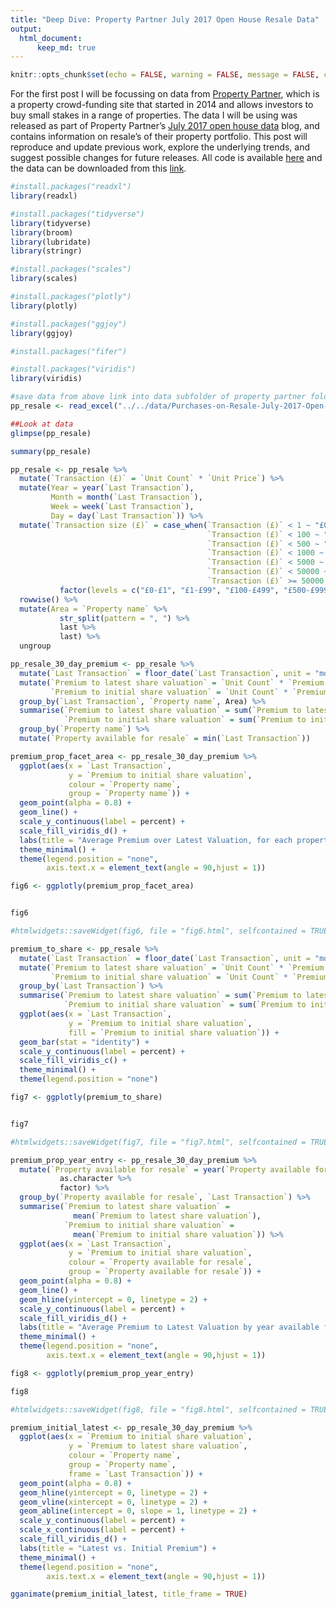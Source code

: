```yaml
---
title: "Deep Dive: Property Partner July 2017 Open House Resale Data"
output: 
  html_document:
      keep_md: true
---
```


```r
knitr::opts_chunk$set(echo = FALSE, warning = FALSE, message = FALSE, cache = TRUE)
```

For the first post I will be focussing on data from [Property Partner](https://www.propertypartner.co/aboutus#/ourstory), which is a property crowd-funding site that started in 2014 and allows investors to buy small stakes in a range of properties. The data I will be using was released as part of Property Partner's [July 2017 open house data](https://resources.propertypartner.co/open-house-july-2017/) blog, and contains information on resale's of their property portfolio. This post will reproduce and update previous work, explore the underlying trends, and suggest possible changes for future releases. All code is available [here](https://github.com/seabbs/propertypartner) and the data can be downloaded from this [link](https://d2ofd11qqzygs0.cloudfront.net/files/purchases-on-resale-july-2017-open-house.zip).


```r
#install.packages("readxl")
library(readxl)

#install.packages("tidyverse")
library(tidyverse)
library(broom)
library(lubridate)
library(stringr)

#install.packages("scales")
library(scales)

#install.packages("plotly")
library(plotly)

#install.packages("ggjoy")
library(ggjoy)

#install.packages("fifer")

#install.packages("viridis")
library(viridis)
```
```r
#save data from above link into data subfolder of property partner folder
pp_resale <- read_excel("../../data/Purchases-on-Resale-July-2017-Open-House 2.xlsx")

##Look at data
glimpse(pp_resale)

summary(pp_resale)
```

```r
pp_resale <- pp_resale %>% 
  mutate(`Transaction (£)` = `Unit Count` * `Unit Price`) %>% 
  mutate(Year = year(`Last Transaction`), 
         Month = month(`Last Transaction`),
         Week = week(`Last Transaction`), 
         Day = day(`Last Transaction`)) %>% 
  mutate(`Transaction size (£)` = case_when(`Transaction (£)` < 1 ~ "£0-£1",
                                            `Transaction (£)` < 100 ~ "£1-£99",
                                            `Transaction (£)` < 500 ~ "£100-£499",
                                            `Transaction (£)` < 1000 ~ "£500-£999",
                                            `Transaction (£)` < 5000 ~ "£1000-£4,999",
                                            `Transaction (£)` < 50000 ~ "£5,000-£49,999",
                                            `Transaction (£)` >= 50000 ~ "£50,000+") %>% 
           factor(levels = c("£0-£1", "£1-£99", "£100-£499", "£500-£999", "£1000-£4,999", "£5,000-£49,999", "50,000+"))) %>% 
  rowwise() %>% 
  mutate(Area = `Property name` %>% 
           str_split(pattern = ", ") %>% 
           last %>% 
           last) %>% 
  ungroup
```


```r
pp_resale_30_day_premium <- pp_resale %>% 
  mutate(`Last Transaction` = floor_date(`Last Transaction`, unit = "month")) %>% 
  mutate(`Premium to latest share valuation` = `Unit Count` * `Premium to latest share valuation`,
         `Premium to initial share valuation` = `Unit Count` * `Premium to initial share valuation`) %>% 
  group_by(`Last Transaction`, `Property name`, Area) %>% 
  summarise(`Premium to latest share valuation` = sum(`Premium to latest share valuation`)/sum(`Unit Count`),
            `Premium to initial share valuation` = sum(`Premium to initial share valuation`)/sum(`Unit Count`)) %>% 
  group_by(`Property name`) %>% 
  mutate(`Property available for resale` = min(`Last Transaction`))

premium_prop_facet_area <- pp_resale_30_day_premium %>% 
  ggplot(aes(x = `Last Transaction`, 
             y = `Premium to initial share valuation`,
             colour = `Property name`,
             group = `Property name`)) + 
  geom_point(alpha = 0.8) +
  geom_line() +
  scale_y_continuous(label = percent) + 
  scale_fill_viridis_d() +
  labs(title = "Average Premium over Latest Valuation, for each property") +
  theme_minimal() +
  theme(legend.position = "none",
        axis.text.x = element_text(angle = 90,hjust = 1))

fig6 <- ggplotly(premium_prop_facet_area)


fig6

#htmlwidgets::saveWidget(fig6, file = "fig6.html", selfcontained = TRUE)
```


```r
premium_to_share <- pp_resale %>% 
  mutate(`Last Transaction` = floor_date(`Last Transaction`, unit = "month")) %>% 
  mutate(`Premium to latest share valuation` = `Unit Count` * `Premium to latest share valuation`,
         `Premium to initial share valuation` = `Unit Count` * `Premium to initial share valuation`) %>% 
  group_by(`Last Transaction`) %>% 
  summarise(`Premium to latest share valuation` = sum(`Premium to latest share valuation`)/sum(`Unit Count`),
            `Premium to initial share valuation` = sum(`Premium to initial share valuation`)/sum(`Unit Count`)) %>% 
  ggplot(aes(x = `Last Transaction`, 
             y = `Premium to initial share valuation`,
             fill = `Premium to initial share valuation`)) + 
  geom_bar(stat = "identity") +
  scale_y_continuous(label = percent) + 
  scale_fill_viridis_c() +
  theme_minimal() +
  theme(legend.position = "none")

fig7 <- ggplotly(premium_to_share)


fig7

#htmlwidgets::saveWidget(fig7, file = "fig7.html", selfcontained = TRUE)
```


```r
premium_prop_year_entry <- pp_resale_30_day_premium %>%
  mutate(`Property available for resale` = year(`Property available for resale`) %>% 
           as.character %>% 
           factor) %>% 
  group_by(`Property available for resale`, `Last Transaction`) %>% 
  summarise(`Premium to latest share valuation` = 
              mean(`Premium to latest share valuation`),
            `Premium to initial share valuation` = 
              mean(`Premium to initial share valuation`)) %>% 
  ggplot(aes(x = `Last Transaction`, 
             y = `Premium to initial share valuation`,
             colour = `Property available for resale`,
             group = `Property available for resale`)) + 
  geom_point(alpha = 0.8) +
  geom_line() +
  geom_hline(yintercept = 0, linetype = 2) +
  scale_y_continuous(label = percent) + 
  scale_fill_viridis_d() +
  labs(title = "Average Premium to Latest Valuation by year available for resale") +
  theme_minimal() +
  theme(legend.position = "none", 
        axis.text.x = element_text(angle = 90,hjust = 1))

fig8 <- ggplotly(premium_prop_year_entry)

fig8 

#htmlwidgets::saveWidget(fig8, file = "fig8.html", selfcontained = TRUE)
```


```r
premium_initial_latest <- pp_resale_30_day_premium %>% 
  ggplot(aes(x = `Premium to initial share valuation`, 
             y = `Premium to latest share valuation`,
             colour = `Property name`,
             group = `Property name`,
             frame = `Last Transaction`)) + 
  geom_point(alpha = 0.8) + 
  geom_hline(yintercept = 0, linetype = 2) +
  geom_vline(xintercept = 0, linetype = 2) +
  geom_abline(intercept = 0, slope = 1, linetype = 2) +
  scale_y_continuous(label = percent) + 
  scale_x_continuous(label = percent) + 
  scale_fill_viridis_d() +
  labs(title = "Latest vs. Initial Premium") +
  theme_minimal() +
  theme(legend.position = "none",
        axis.text.x = element_text(angle = 90,hjust = 1))

gganimate(premium_initial_latest, title_frame = TRUE)
````

